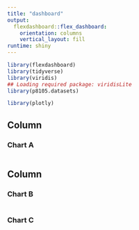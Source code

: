 ```yaml
---
title: "dashboard"
output: 
  flexdashboard::flex_dashboard:
    orientation: columns
    vertical_layout: fill
runtime: shiny
---
```


```r
library(flexdashboard)
library(tidyverse)
library(viridis)
## Loading required package: viridisLite
library(p8105.datasets)

library(plotly)
```

Column {.sidebar}
-----------------------------------------------------------------------

### Chart A

```r

```

Column {data-width=650}
-----------------------------------------------------------------------

### Chart B

```r

```

### Chart C

```r

```

